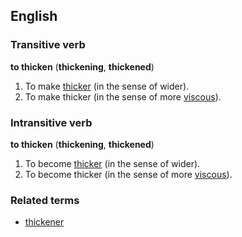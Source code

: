 ==English==
===Transitive verb===
'''to thicken''' ('''thickening''', '''thickened''')

#To make [[thick]]er (in the sense of wider).
#To make thicker (in the sense of more [[viscous]]).

===Intransitive verb===
'''to thicken''' ('''thickening''', '''thickened''')

#To become [[thick]]er (in the sense of wider).
#To become thicker (in the sense of more [[viscous]]).

===Related terms===
*[[thickener]]
